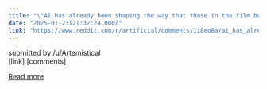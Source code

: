 ```yaml
---
title: "\"AI has already been shaping the way that those in the film business make, edit, release, and distribute movies, but what’s clear is that we’ve only just scratched the surface of what this disruptive force can do.\""
date: "2025-01-23T21:32:24.000Z"
link: "https://www.reddit.com/r/artificial/comments/1i8eo8a/ai_has_already_been_shaping_the_way_that_those_in/"
---
```


submitted by    /u/Artemistical  
 [link]   [comments]

[Read more](https://www.reddit.com/r/artificial/comments/1i8eo8a/ai_has_already_been_shaping_the_way_that_those_in/)
